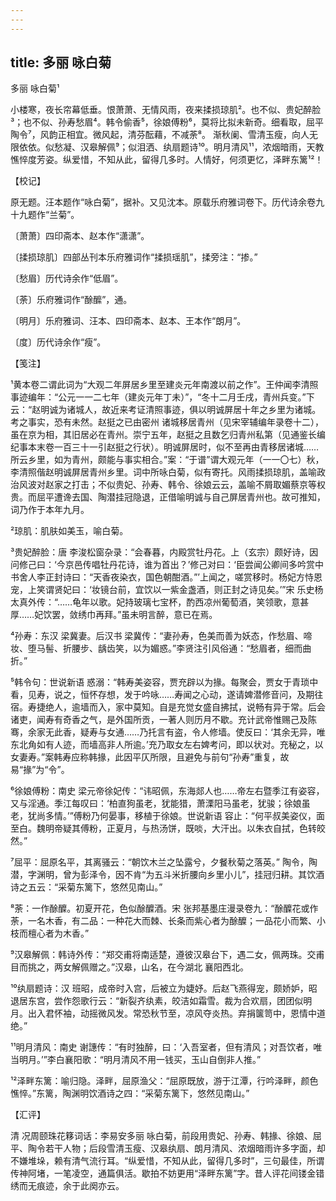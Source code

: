 ```yaml
---
---
---
```

title: 多丽 咏白菊
---



多丽 咏白菊¹





小楼寒，夜长帘幕低垂。恨萧萧、无情风雨，夜来揉损琼肌²。也不似、贵妃醉脸³；也不似、孙寿愁眉⁴。韩令偷香⁵，徐娘傅粉⁶，莫将比拟未新奇。细看取，屈平陶令⁷，风韵正相宜。微风起，清芬酝藉，不减荼⁸。 渐秋阑、雪清玉瘦，向人无限依依。似愁凝、汉皋解佩⁹；似泪洒、纨扇题诗¹⁰。明月清风¹¹，浓烟暗雨，天教憔悴度芳姿。纵爱惜，不知从此，留得几多时。人情好，何须更忆，泽畔东篱¹²！

【校记】

原无题。汪本题作“咏白菊”，据补。又见沈本。原载乐府雅词卷下。历代诗余卷九十九题作“兰菊”。

〔萧萧〕四印斋本、赵本作“潇潇”。

〔揉损琼肌〕四部丛刊本乐府雅词作“揉损瑶肌”，揉旁注：“掺。”

〔愁眉〕历代诗余作“低眉”。

〔荼〕乐府雅词作“酴醿”，通。

〔明月〕乐府雅词、汪本、四印斋本、赵本、王本作“朗月”。

〔度〕历代诗余作“瘦”。

【笺注】

¹黄本卷二谓此词为“大观二年屏居乡里至建炎元年南渡以前之作”。王仲闻李清照事迹编年：“公元一一二七年（建炎元年丁未）”，“冬十二月壬戌，青州兵变。”下云：“赵明诚为诸城人，故近来考证清照事迹，俱以明诚屏居十年之乡里为诸城。考之事实，恐有未然。赵挺之已由密州 诸城移居青州（见宋宰辅编年录卷十二），虽在京为相，其旧居必在青州。崇宁五年，赵挺之且数乞归青州私第（见通鉴长编纪事本末卷一百三十一引赵挺之行状）。明诚屏居时，似不至再由青移居诸城……所云乡里，如为青州，颇能与事实相合。”案：“于谱”谓大观元年（一一〇七）秋，李清照偕赵明诚屏居青州乡里。词中所咏白菊，似有寄托。风雨揉损琼肌，盖喻政治风波对赵家之打击；不似贵妃、孙寿、韩令、徐娘云云，盖喻不屑取媚蔡京等权贵。而屈平遭谗去国、陶潜挂冠隐退，正借喻明诚与自己屏居青州也。故可推知，词乃作于本年九月。

²琼肌：肌肤如美玉，喻白菊。

³贵妃醉脸：唐 李浚松窗杂录：“会春暮，内殿赏牡丹花。上（玄宗）颇好诗，因问修己曰：‘今京邑传唱牡丹花诗，谁为首出？’修己对曰：‘臣尝闻公卿间多吟赏中书舍人李正封诗曰：“天香夜染衣，国色朝酣酒。”’上闻之，嗟赏移时。杨妃方恃恩宠，上笑谓贤妃曰：‘妆镜台前，宜饮以一紫金盏酒，则正封之诗见矣。’”宋 乐史杨太真外传：“……龟年以歌。妃持玻璃七宝杯，酌西凉州葡萄酒，笑领歌，意甚厚……妃饮罢，敛绣巾再拜。”虽未明言醉，意已在焉。

⁴孙寿：东汉 梁冀妻。后汉书 梁冀传：“妻孙寿，色美而善为妖态，作愁眉、啼妆、堕马髻、折腰步、龋齿笑，以为媚惑。”李贤注引风俗通：“愁眉者，细而曲折。”

⁵韩令句：世说新语 惑溺：“韩寿美姿容，贾充辟以为掾。每聚会，贾女于青琐中看，见寿，说之，恒怀存想，发于吟咏……寿闻之心动，遂请婢潜修音问，及期往宿。寿捷绝人，逾墙而入，家中莫知。自是充觉女盛自拂拭，说畅有异于常。后会诸吏，闻寿有奇香之气，是外国所贡，一著人则历月不歇。充计武帝惟赐己及陈骞，余家无此香，疑寿与女通……乃托言有盗，令人修墙。使反曰：‘其余无异，唯东北角如有人迹，而墙高非人所逾。’充乃取女左右婢考问，即以状对。充秘之，以女妻寿。”案韩寿应称韩掾，此因平仄所限，且避免与前句“孙寿”重复，故易“掾”为“令”。

⁶徐娘傅粉：南史 梁元帝徐妃传：“讳昭佩，东海郯人也……帝左右暨季江有姿容，又与淫通。季江每叹曰：‘柏直狗虽老，犹能猎，萧溧阳马虽老，犹骏；徐娘虽老，犹尚多情。’”傅粉乃何晏事，移植于徐娘。世说新语 容止：“何平叔美姿仪，面至白。魏明帝疑其傅粉，正夏月，与热汤饼，既啖，大汗出。以朱衣自拭，色转皎然。”

⁷屈平：屈原名平，其离骚云：“朝饮木兰之坠露兮，夕餐秋菊之落英。” 陶令，陶潜，字渊明，曾为彭泽令，因不肯“为五斗米折腰向乡里小儿”，挂冠归耕。其饮酒诗之五云：“采菊东篱下，悠然见南山。”

⁸荼：一作酴醾。初夏开花，色似酴醾酒。宋 张邦基墨庄漫录卷九：“酴醾花或作荼，一名木香，有二品：一种花大而棘、长条而紫心者为酴醾；一品花小而繁、小枝而檀心者为木香。”

⁹汉皋解佩：韩诗外传：“郑交甫将南适楚，遵彼汉皋台下，遇二女，佩两珠。交甫目而挑之，两女解佩赠之。”汉皋，山名，在今湖北 襄阳西北。

¹⁰纨扇题诗：汉 班昭，成帝时入宫，后被立为婕妤。后赵飞燕得宠，颇娇妒，昭退居东宫，尝作怨歌行云：“新裂齐纨素，皎洁如霜雪。裁为合欢扇，团团似明月。出入君怀袖，动摇微风发。常恐秋节至，凉风夺炎热。弃捐箧笥中，恩情中道绝。”

¹¹明月清风：南史 谢譓传：“有时独醉，曰：‘入吾室者，但有清风；对吾饮者，唯当明月。’”李白襄阳歌：“明月清风不用一钱买，玉山自倒非人推。”

¹²泽畔东篱：喻归隐。泽畔，屈原渔父：“屈原既放，游于江潭，行吟泽畔，颜色憔悴。”东篱，陶渊明饮酒诗之四：“采菊东篱下，悠然见南山。”

【汇评】

清 况周颐珠花簃词话：李易安多丽 咏白菊，前段用贵妃、孙寿、韩掾、徐娘、屈平、陶令若干人物；后段雪清玉瘦、汉皋纨扇、朗月清风、浓烟暗雨许多字面，却不嫌堆垛，赖有清气流行耳。“纵爱惜，不知从此，留得几多时”，三句最佳，所谓传神阿堵，一笔凌空，通篇俱活。歇拍不妨更用“泽畔东篱”字。昔人评花间镂金错绣而无痕迹，余于此阕亦云。